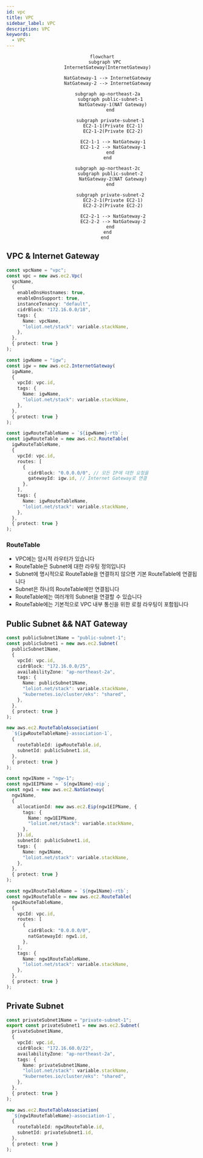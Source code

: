 ```yaml
---
id: vpc
title: VPC
sidebar_label: VPC
description: VPC
keywords:
  - VPC
---
```


<center>

```mermaid
flowchart
  subgraph VPC
    InternetGateway(InternetGateway)

    NatGateway-1 --> InternetGateway
    NatGateway-2 --> InternetGateway

    subgraph ap-northeast-2a
      subgraph public-subnet-1
        NatGateway-1(NAT Gateway)
      end

      subgraph private-subnet-1
        EC2-1-1(Private EC2-1)
        EC2-1-2(Private EC2-2)

        EC2-1-1 --> NatGateway-1
        EC2-1-2 --> NatGateway-1
      end
    end

    subgraph ap-northeast-2c
      subgraph public-subnet-2
        NatGateway-2(NAT Gateway)
      end

      subgraph private-subnet-2
        EC2-2-1(Private EC2-1)
        EC2-2-2(Private EC2-2)

        EC2-2-1 --> NatGateway-2
        EC2-2-2 --> NatGateway-2
      end
    end
  end
```

</center>

## VPC & Internet Gateway

```typescript
const vpcName = "vpc";
const vpc = new aws.ec2.Vpc(
  vpcName,
  {
    enableDnsHostnames: true,
    enableDnsSupport: true,
    instanceTenancy: "default",
    cidrBlock: "172.16.0.0/18",
    tags: {
      Name: vpcName,
      "loliot.net/stack": variable.stackName,
    },
  },
  { protect: true }
);

const igwName = "igw";
const igw = new aws.ec2.InternetGateway(
  igwName,
  {
    vpcId: vpc.id,
    tags: {
      Name: igwName,
      "loliot.net/stack": variable.stackName,
    },
  },
  { protect: true }
);

const igwRouteTableName = `${igwName}-rtb`;
const igwRouteTable = new aws.ec2.RouteTable(
  igwRouteTableName,
  {
    vpcId: vpc.id,
    routes: [
      {
        cidrBlock: "0.0.0.0/0", // 모든 IP에 대한 요청을
        gatewayId: igw.id, // Internet Gateway로 연결
      },
    ],
    tags: {
      Name: igwRouteTableName,
      "loliot.net/stack": variable.stackName,
    },
  },
  { protect: true }
);
```

### RouteTable

- VPC에는 암시적 라우터가 있습니다
- RouteTable은 Subnet에 대한 라우팅 정의입니다
- Subnet에 명시적으로 RouteTable을 연결하지 않으면 기본 RouteTable에 연결됩니다
- Subnet은 하나의 RouteTable에만 연결됩니다
- RouteTable에는 여러개의 Subnet을 연결할 수 있습니다
- RouteTable에는 기본적으로 VPC 내부 통신을 위한 로컬 라우팅이 포함됩니다

## Public Subnet && NAT Gateway

```typescript
const publicSubnet1Name = "public-subnet-1";
const publicSubnet1 = new aws.ec2.Subnet(
  publicSubnet1Name,
  {
    vpcId: vpc.id,
    cidrBlock: "172.16.0.0/25",
    availabilityZone: "ap-northeast-2a",
    tags: {
      Name: publicSubnet1Name,
      "loliot.net/stack": variable.stackName,
      "kubernetes.io/cluster/eks": "shared",
    },
  },
  { protect: true }
);

new aws.ec2.RouteTableAssociation(
  `${igwRouteTableName}-association-1`,
  {
    routeTableId: igwRouteTable.id,
    subnetId: publicSubnet1.id,
  },
  { protect: true }
);

const ngw1Name = "ngw-1";
const ngw1EIPName = `${ngw1Name}-eip`;
const ngw1 = new aws.ec2.NatGateway(
  ngw1Name,
  {
    allocationId: new aws.ec2.Eip(ngw1EIPName, {
      tags: {
        Name: ngw1EIPName,
        "loliot.net/stack": variable.stackName,
      },
    }).id,
    subnetId: publicSubnet1.id,
    tags: {
      Name: ngw1Name,
      "loliot.net/stack": variable.stackName,
    },
  },
  { protect: true }
);

const ngw1RouteTableName = `${ngw1Name}-rtb`;
const ngw1RouteTable = new aws.ec2.RouteTable(
  ngw1RouteTableName,
  {
    vpcId: vpc.id,
    routes: [
      {
        cidrBlock: "0.0.0.0/0",
        natGatewayId: ngw1.id,
      },
    ],
    tags: {
      Name: ngw1RouteTableName,
      "loliot.net/stack": variable.stackName,
    },
  },
  { protect: true }
);
```

## Private Subnet

```typescript
const privateSubnet1Name = "private-subnet-1";
export const privateSubnet1 = new aws.ec2.Subnet(
  privateSubnet1Name,
  {
    vpcId: vpc.id,
    cidrBlock: "172.16.60.0/22",
    availabilityZone: "ap-northeast-2a",
    tags: {
      Name: privateSubnet1Name,
      "loliot.net/stack": variable.stackName,
      "kubernetes.io/cluster/eks": "shared",
    },
  },
  { protect: true }
);

new aws.ec2.RouteTableAssociation(
  `${ngw1RouteTableName}-association-1`,
  {
    routeTableId: ngw1RouteTable.id,
    subnetId: privateSubnet1.id,
  },
  { protect: true }
);
```
